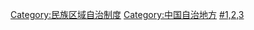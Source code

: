 {{Catmore}}

[[Category:民族区域自治制度|Category:民族区域自治制度]]
[[Category:中国自治地方|Category:中国自治地方]]
[[Category:中国少数民族聚居地|#1,2,3]]